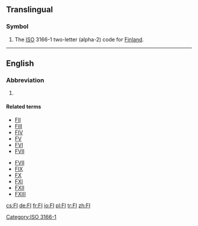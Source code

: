 {{also|Appendix:Variations of "fi"}}
==Translingual==

===Symbol===
{{head|mul|symbol}}
# The [[ISO]] 3166-1 two-letter (alpha-2) code for [[Finland]].

[[Category:ISO 3166-1]]

----

==English==

===Abbreviation===
{{rfc-header|Abbreviation}}
{{head|en|abbreviation}}
# {{abbreviation of|lang=en|factor I}} {{gloss|[[clotting factor I]]}}

====Related terms====
{{rel-top|clotting factor I}}
* [[FII]]
* [[FIII]]
* [[FIV]]
* [[FV]]
* [[FVI]]
* [[FVII]]
{{rel-mid}}
* [[FVII]]
* [[FIX]]
* [[FX]]
* [[FXI]]
* [[FXII]]
* [[FXIII]]
{{rel-bottom}}

[[cs:FI]]
[[de:FI]]
[[fr:FI]]
[[io:FI]]
[[pl:FI]]
[[tr:FI]]
[[zh:FI]]